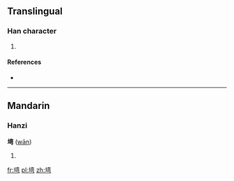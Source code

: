 {{also|壪}}
==Translingual==

===Han character===
{{Han char|rn=32|rad=土|as=09|sn=12|four=|canj=土卜金弓 (GYCN)}}

# {{defn|Han|sort=土09}}

====References====
* {{Han ref|kx=0234.271|hdz=10465.131|uh=5846|ud=22598}}

----

==Mandarin==

===Hanzi===
'''塆''' ([[wān]])

# {{defn|Mandarin}}

[[fr:塆]]
[[pl:塆]]
[[zh:塆]]